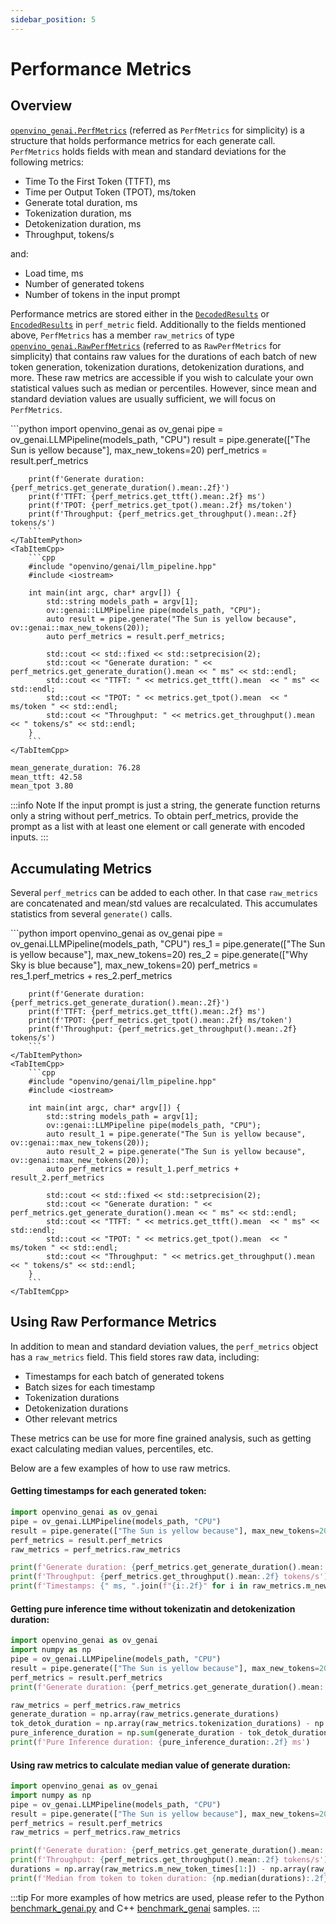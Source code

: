 ```yaml
---
sidebar_position: 5
---
```


# Performance Metrics

## Overview

[`openvino_genai.PerfMetrics`](https://docs.openvino.ai/2025/api/genai_api/_autosummary/openvino_genai.PerfMetrics.html) (referred as `PerfMetrics` for simplicity) is a structure that holds performance metrics for each generate call.
`PerfMetrics` holds fields with mean and standard deviations for the following metrics:
- Time To the First Token (TTFT), ms
- Time per Output Token (TPOT), ms/token
- Generate total duration, ms
- Tokenization duration, ms
- Detokenization duration, ms
- Throughput, tokens/s

and:

- Load time, ms
- Number of generated tokens
- Number of tokens in the input prompt

Performance metrics are stored either in the [`DecodedResults`](https://docs.openvino.ai/2025/api/genai_api/_autosummary/openvino_genai.DecodedResults.html) or [`EncodedResults`](https://docs.openvino.ai/2025/api/genai_api/_autosummary/openvino_genai.EncodedResults.html) in `perf_metric` field.
Additionally to the fields mentioned above, `PerfMetrics` has a member `raw_metrics` of type [`openvino_genai.RawPerfMetrics`](https://docs.openvino.ai/2025/api/genai_api/_autosummary/openvino_genai.RawPerfMetrics.html) (referred to as `RawPerfMetrics` for simplicity) that contains raw values for the durations of each batch of new token generation, tokenization durations, detokenization durations, and more.
These raw metrics are accessible if you wish to calculate your own statistical values such as median or percentiles.
However, since mean and standard deviation values are usually sufficient, we will focus on `PerfMetrics`.

<LanguageTabs>
    <TabItemPython>
        ```python
        import openvino_genai as ov_genai
        pipe = ov_genai.LLMPipeline(models_path, "CPU")
        result = pipe.generate(["The Sun is yellow because"], max_new_tokens=20)
        perf_metrics = result.perf_metrics

        print(f'Generate duration: {perf_metrics.get_generate_duration().mean:.2f}')
        print(f'TTFT: {perf_metrics.get_ttft().mean:.2f} ms')
        print(f'TPOT: {perf_metrics.get_tpot().mean:.2f} ms/token')
        print(f'Throughput: {perf_metrics.get_throughput().mean:.2f} tokens/s')
        ```
    </TabItemPython>
    <TabItemCpp>
        ```cpp
        #include "openvino/genai/llm_pipeline.hpp"
        #include <iostream>

        int main(int argc, char* argv[]) {
            std::string models_path = argv[1];
            ov::genai::LLMPipeline pipe(models_path, "CPU");
            auto result = pipe.generate("The Sun is yellow because", ov::genai::max_new_tokens(20));
            auto perf_metrics = result.perf_metrics;

            std::cout << std::fixed << std::setprecision(2);
            std::cout << "Generate duration: " << perf_metrics.get_generate_duration().mean << " ms" << std::endl;
            std::cout << "TTFT: " << metrics.get_ttft().mean  << " ms" << std::endl;
            std::cout << "TPOT: " << metrics.get_tpot().mean  << " ms/token " << std::endl;
            std::cout << "Throughput: " << metrics.get_throughput().mean  << " tokens/s" << std::endl;
        }
        ```
    </TabItemCpp>
</LanguageTabs>

```sh title="Output:"
mean_generate_duration: 76.28
mean_ttft: 42.58
mean_tpot 3.80
```

:::info Note
If the input prompt is just a string, the generate function returns only a string without perf_metrics.
To obtain perf_metrics, provide the prompt as a list with at least one element or call generate with encoded inputs.
:::

## Accumulating Metrics

Several `perf_metrics` can be added to each other.
In that case `raw_metrics` are concatenated and mean/std values are recalculated.
This accumulates statistics from several `generate()` calls.

<LanguageTabs>
    <TabItemPython>
        ```python
        import openvino_genai as ov_genai
        pipe = ov_genai.LLMPipeline(models_path, "CPU")
        res_1 = pipe.generate(["The Sun is yellow because"], max_new_tokens=20)
        res_2 = pipe.generate(["Why Sky is blue because"], max_new_tokens=20)
        perf_metrics = res_1.perf_metrics + res_2.perf_metrics

        print(f'Generate duration: {perf_metrics.get_generate_duration().mean:.2f}')
        print(f'TTFT: {perf_metrics.get_ttft().mean:.2f} ms')
        print(f'TPOT: {perf_metrics.get_tpot().mean:.2f} ms/token')
        print(f'Throughput: {perf_metrics.get_throughput().mean:.2f} tokens/s')
        ```
    </TabItemPython>
    <TabItemCpp>
        ```cpp
        #include "openvino/genai/llm_pipeline.hpp"
        #include <iostream>

        int main(int argc, char* argv[]) {
            std::string models_path = argv[1];
            ov::genai::LLMPipeline pipe(models_path, "CPU");
            auto result_1 = pipe.generate("The Sun is yellow because", ov::genai::max_new_tokens(20));
            auto result_2 = pipe.generate("The Sun is yellow because", ov::genai::max_new_tokens(20));
            auto perf_metrics = result_1.perf_metrics + result_2.perf_metrics

            std::cout << std::fixed << std::setprecision(2);
            std::cout << "Generate duration: " << perf_metrics.get_generate_duration().mean << " ms" << std::endl;
            std::cout << "TTFT: " << metrics.get_ttft().mean  << " ms" << std::endl;
            std::cout << "TPOT: " << metrics.get_tpot().mean  << " ms/token " << std::endl;
            std::cout << "Throughput: " << metrics.get_throughput().mean  << " tokens/s" << std::endl;
        }
        ```
    </TabItemCpp>
</LanguageTabs>

## Using Raw Performance Metrics

In addition to mean and standard deviation values, the `perf_metrics` object has a `raw_metrics` field.
This field stores raw data, including:

- Timestamps for each batch of generated tokens
- Batch sizes for each timestamp
- Tokenization durations
- Detokenization durations
- Other relevant metrics

These metrics can be use for more fine grained analysis, such as getting exact calculating median values, percentiles, etc.

Below are a few examples of how to use raw metrics.

#### Getting timestamps for each generated token:

```python
import openvino_genai as ov_genai
pipe = ov_genai.LLMPipeline(models_path, "CPU")
result = pipe.generate(["The Sun is yellow because"], max_new_tokens=20)
perf_metrics = result.perf_metrics
raw_metrics = perf_metrics.raw_metrics

print(f'Generate duration: {perf_metrics.get_generate_duration().mean:.2f}')
print(f'Throughput: {perf_metrics.get_throughput().mean:.2f} tokens/s')
print(f'Timestamps: {" ms, ".join(f"{i:.2f}" for i in raw_metrics.m_new_token_times)}')
```

#### Getting pure inference time without tokenizatin and detokenization duration:

```python
import openvino_genai as ov_genai
import numpy as np
pipe = ov_genai.LLMPipeline(models_path, "CPU")
result = pipe.generate(["The Sun is yellow because"], max_new_tokens=20)
perf_metrics = result.perf_metrics
print(f'Generate duration: {perf_metrics.get_generate_duration().mean:.2f} ms')

raw_metrics = perf_metrics.raw_metrics
generate_duration = np.array(raw_metrics.generate_durations)
tok_detok_duration = np.array(raw_metrics.tokenization_durations) - np.array(raw_metrics.detokenization_durations)
pure_inference_duration = np.sum(generate_duration - tok_detok_duration) / 1000 # in milliseconds
print(f'Pure Inference duration: {pure_inference_duration:.2f} ms')
```

#### Using raw metrics to calculate median value of generate duration:

```python
import openvino_genai as ov_genai
import numpy as np
pipe = ov_genai.LLMPipeline(models_path, "CPU")
result = pipe.generate(["The Sun is yellow because"], max_new_tokens=20)
perf_metrics = result.perf_metrics
raw_metrics = perf_metrics.raw_metrics

print(f'Generate duration: {perf_metrics.get_generate_duration().mean:.2f}')
print(f'Throughput: {perf_metrics.get_throughput().mean:.2f} tokens/s')
durations = np.array(raw_metrics.m_new_token_times[1:]) - np.array(raw_metrics.m_new_token_times[:-1])
print(f'Median from token to token duration: {np.median(durations):.2f} ms')
```

:::tip
For more examples of how metrics are used, please refer to the Python [benchmark_genai.py](https://github.com/openvinotoolkit/openvino.genai/blob/master/samples/python/text_generation/README.md#9-llms-benchmarking-sample-benchmark_genai) and C++ [benchmark_genai](https://github.com/openvinotoolkit/openvino.genai/blob/master/samples/cpp/text_generation/README.md#9-llms-benchmarking-sample-benchmark_genai) samples.
:::
